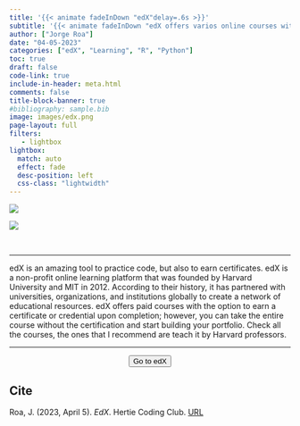 ```yaml
---
title: '{{< animate fadeInDown "edX"delay=.6s >}}'
subtitle: '{{< animate fadeInDown "edX offers varios online courses with free verified certificates"delay=.6s >}}'
author: ["Jorge Roa"]
date: "04-05-2023"
categories: ["edX", "Learning", "R", "Python"]
toc: true
draft: false
code-link: true
include-in-header: meta.html
comments: false
title-block-banner: true
#bibliography: sample.bib
image: images/edx.png
page-layout: full
filters:
   - lightbox
lightbox: 
  match: auto
  effect: fade
  desc-position: left
  css-class: "lightwidth"
---
```


![](images/edx.png){fig-align="center"}

![](images/page.jpg)

</br>

<hr class="sep-2" />

edX is an amazing tool to practice code, but also to earn certificates. edX is a non-profit online learning platform that was founded by Harvard University and MIT in 2012. According to their history, it has partnered with universities, organizations, and institutions globally to create a network of educational resources. edX offers paid courses with the option to earn a certificate or credential upon completion; however, you can take the entire course without the certification and start building your portfolio. Check all the courses, the ones that I recommend are teach it by Harvard professors.

<hr class="sep-2" />

<center>
<form action="https://www.edx.org/search?subject=Data%20Analysis%20%26%20Statistics">
<button class="btn-hover color-9" target="_blank">
Go to edX
</button>
</form>
</center>


::: {.callout-tip collapse="true"}
## Cite
Roa, J. (2023, April 5). *EdX*. Hertie Coding Club. [URL](https://www.hertiecodingclub.com/material/resources/edx/)
:::
